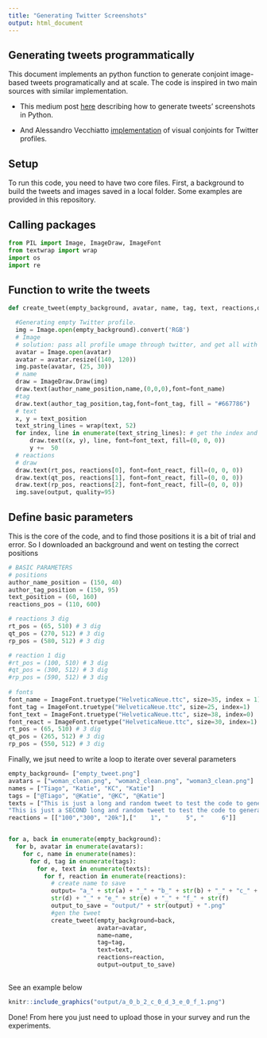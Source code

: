 ```yaml
---
title: "Generating Twitter Screenshots"
output: html_document
---
```


## Generating tweets programmatically

This document implements an python function to generate conjoint image-based tweets programatically and at scale. The code is inspired in two main sources with similar implementation. 

- This medium post [here](https://medium.com/analytics-vidhya/how-to-create-twitter-screenshots-with-python-c142ef71fda7) describing how to generate tweets' screenshots in Python. 

- And Alessandro Vecchiatto [implementation](https://github.com/avecchiato/Introducing_Visual_Conjoints) of visual conjoints for Twitter profiles.


## Setup

To run this code, you need to have two core files. First, a background to build the tweets and images saved in a local folder. Some examples are provided in this repository. 

## Calling packages

```python
from PIL import Image, ImageDraw, ImageFont
from textwrap import wrap
import os
import re
```

## Function to write the tweets


```python

def create_tweet(empty_background, avatar, name, tag, text, reactions,output):

  #Generating empty Twitter profile.
  img = Image.open(empty_background).convert('RGB')
  # Image
  # solution: pass all profile umage through twitter, and get all with the dimensions
  avatar = Image.open(avatar) 
  avatar = avatar.resize((140, 120))
  img.paste(avatar, (25, 30))
  # name
  draw = ImageDraw.Draw(img)
  draw.text(author_name_position,name,(0,0,0),font=font_name)
  #tag
  draw.text(author_tag_position,tag,font=font_tag, fill = "#667786")
  # text
  x, y = text_position
  text_string_lines = wrap(text, 52)
  for index, line in enumerate(text_string_lines): # get the index and the text
      draw.text((x, y), line, font=font_text, fill=(0, 0, 0)) 
      y +=  50
  # reactions
  # draw
  draw.text(rt_pos, reactions[0], font=font_react, fill=(0, 0, 0)) 
  draw.text(qt_pos, reactions[1], font=font_react, fill=(0, 0, 0)) 
  draw.text(rp_pos, reactions[2], font=font_react, fill=(0, 0, 0)) 
  img.save(output, quality=95)

```

## Define basic parameters

This is the core of the code, and to find those positions it is a bit of trial and error. So I downloaded an background and went on testing the correct positions

```python
# BASIC PARAMETERS
# positions  
author_name_position = (150, 40)
author_tag_position = (150, 95)
text_position = (60, 160)
reactions_pos = (110, 600)

# reactions 3 dig
rt_pos = (65, 510) # 3 dig
qt_pos = (270, 512) # 3 dig
rp_pos = (580, 512) # 3 dig

# reaction 1 dig
#rt_pos = (100, 510) # 3 dig
#qt_pos = (300, 512) # 3 dig
#rp_pos = (590, 512) # 3 dig
  
# fonts
font_name = ImageFont.truetype("HelveticaNeue.ttc", size=35, index = 1)
font_tag = ImageFont.truetype("HelveticaNeue.ttc", size=25, index=1)
font_text = ImageFont.truetype("HelveticaNeue.ttc", size=38, index=0)
font_react = ImageFont.truetype("HelveticaNeue.ttc", size=30, index=1)
rt_pos = (65, 510) # 3 dig
qt_pos = (265, 512) # 3 dig
rp_pos = (550, 512) # 3 dig
```

Finally, we jsut need to write a loop to iterate over several parameters


```python

empty_background= ["empty_tweet.png"]
avatars = ["woman_clean.png", "woman2_clean.png", "woman3_clean.png"]
names = ["Tiago", "Katie", "KC", "Katie"]
tags = ["@Tiago", "@Katie", "@KC", "@Katie"]
texts = ["This is just a long and random tweet to test the code to generate conjoints tweets on the fly. This is gonna be great! It looks better longer the text is", 
"This is just a SECOND long and random tweet to test the code to generate conjoints tweets on the fly. This is gonna be great! It looks better longer the text is"]
reactions = [["100","300", "20k"],["    1", "     5", "     6"]]


for a, back in enumerate(empty_background):
  for b, avatar in enumerate(avatars):
    for c, name in enumerate(names):
      for d, tag in enumerate(tags):
        for e, text in enumerate(texts):
          for f, reaction in enumerate(reactions):
            # create name to save
            output= "a_" + str(a) + "_" + "b_" + str(b) + "_" + "c_" + str(c) + "_" + "d_" + \
            str(d) + "_" + "e_" + str(e) + "_" + "f_" + str(f)
            output_to_save = "output/" + str(output) + ".png"
            #gen the tweet
            create_tweet(empty_background=back, 
                         avatar=avatar, 
                         name=name, 
                         tag=tag, 
                         text=text, 
                         reactions=reaction, 
                         output=output_to_save)                         
            
```

See an example below

```r
knitr::include_graphics("output/a_0_b_2_c_0_d_3_e_0_f_1.png")
```


Done! From here you just need to upload those in your survey and run the experiments. 
